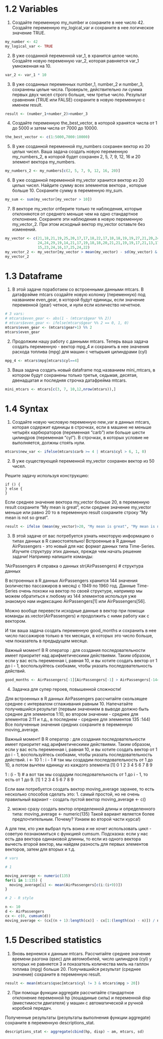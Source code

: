 # 1.2 Variables

1.  Создайте переменную my_number и сохраните в нее число 42. Создайте переменную my_logical_var и сохраните в нее логическое значение TRUE.

```r
my_number <- 42
my_logical_var <- TRUE
```

2.  В уже созданной переменной var_1, в хранится целое число. Создайте новую переменную var_2, которая равняется var_1 умноженная на 10.

```r
var_2 <- var_1 * 10
```

3.  В уже созданных переменных number_1, number_2 и number_3, сохранены целые числа. Проверьте, действительно ли сумма первых двух чисел строго больше, чем третье число. Результат сравнения (TRUE или FALSE) сохраните в новую переменную с именем result.

```r
result <- (number_1+number_2)>number_3
```

4.  Создайте переменную the_best_vector, в которой хранятся числа от 1 до 5000 и затем числа от 7000 до 10000.

```r
the_best_vector <- c(1:5000,7000:10000)
```

5.  В уже созданной переменной my_numbers сохранен вектор из 20 целых чисел. Ваша задача создать новую переменную my_numbers_2, в которой будет сохранен 2, 5, 7, 9, 12, 16 и 20 элемент вектора my_numbers.

```r
my_numbers_2 <- my_numbers[c(2, 5, 7, 9, 12, 16, 20)]
```

6.  В уже созданной переменной my_vector хранится вектор из 20 целых чисел. Найдите сумму всех элементов вектора , которые больше 10. Сохраните сумму в переменную my_sum.

```r
my_sum <- sum(my_vector[my_vector > 10])
```

7.  В векторе my_vector отберите только те наблюдения, которые отклоняются от среднего меньше чем на одно стандартное отклонение. Сохраните эти наблюдения в новую переменную my_vector_2. При этом исходный вектор my_vector оставьте без изменений.

```r
my_vector <- c(21,18,21,19,25,20,17,17,18,22,17,18,18,19,19,27,21,20,24,17,15,
               24,24,29,19,14,21,17,19,18,18,20,21,21,19,19,17,21,13,17,13,23,
               15,23,24,16,17,25,24,22)
my_vector_2 <- my_vector[my_vector > mean(my_vector) - sd(my_vector) & my_vector < mean(my_vector) + sd(my_vector)]
my_vector_2
```

# 1.3 Dataframe

1.  В этой задаче поработаем со встроенными данными mtcars. В датафрэйме mtcars создайте новую колонку (переменную) под названием even_gear, в которой будут единицы, если значение переменной (gear) четное, и нули если количество нечетное.

```r

# 3 vars:
# mtcars$even_gear <- abs(1 - (mtcars$gear %% 2))
# mtcars$even_gear <- ifelse(mtcars$gear %% 2 == 0, 1, 0)
mtcars$even_gear <- (mtcars$gear+1) %% 2
mtcars$even_gear
```

2.  Продолжим нашу работу с данными mtcars. Теперь ваша задача создать переменную - вектор mpg_4 и сохранить в нее значения расхода топлива (mpg) для машин с четырьмя цилиндрами (cyl)

```r
mpg_4 <- mtcars$mpg[mtcars$cyl==4]
```

3.  Ваша задача создать новый dataframe под названием mini_mtcars, в котором будут сохранены только третья, седьмая, десятая, двенадцатая и последняя строчка датафрейма mtcars.

```r
mini_mtcars <- mtcars[c(3, 7, 10,12,nrow(mtcars)),]
```

# 1.4 Syntax

1.  Создайте новую числовую переменную new_var в данных mtcars, которая содержит единицы в строчках, если в машине не меньше четырёх карбюраторов (переменная "carb") или больше шести цилиндров (переменная "cyl"). В строчках, в которых условие не выполняется, должны стоять нули.

```r
mtcars$new_var <- ifelse(mtcars$carb >= 4 | mtcars$cyl > 6, 1, 0)
```

2.  В уже существующей переменной my_vector сохранен вектор из 50 чисел.

Решите задачу используя конструкцию:

    if () {
    } else {
    } 

Если среднее значение вектора my_vector больше 20, в переменную result сохраните "My mean is great", если среднее значение my_vector меньше или равно 20 то в переменную result сохраните строку "My mean is not so great".

```r
result <- ifelse (mean(my_vector)>20, "My mean is great", "My mean is not so great")
```

3. В этой задаче от вас потребуется узнать некоторую информацию о типах данных в R самостоятельно! Встроенные в R данные AirPassengers - это новый для нас формат данных типа Time-Series. Изучите структуру этих данных, прежде чем начать решение задачи! Например напишите команды:

  ?AirPassengers # справка о данных
  str(AirPassengers) # структура данных

В встроенных в R данных AirPassengers хранится 144 значения (количество пассажиров в месяц) с 1949 по 1960 год. Данные Time-Series очень похожи на вектор по своей структуре, например мы можем обратиться к любому из 144 элементов используя уже знакомую нам индексацию AirPassengers[1] или AirPassengers[56].

Можно вообще перевести исходные данные в вектор при помощи команды as.vector(AirPassengers) и продолжить с ними работу как с вектором.

И так ваша задача создать переменную good_months и сохранить в нее число пассажиров только в тех месяцах, в которых это число больше, чем показатель в предыдущем месяце.  

Важный момент! В R оператор : для создания последовательности имеет приоритет над арифметическими действиями. Таким образом, если у вас есть переменная i, равная 10, и вы хотите создать вектор от 1 до i - 1, воспользуйтесь скобками, чтобы указать последовательность действий.
```r
good_months <- AirPassengers[-1][AirPassengers[-1] > AirPassengers[-144]]
```

4. Задачка для супер героев, повышенной сложности!

Для встроенных в R данных AirPassengers рассчитайте скользящее среднее с интервалом сглаживания равным 10. Напечатайте получившийся результат (первым значением в выводе должно быть среднее для элементов 1:10, во втором значении - среднее для элементов 2:11 и т.д., в последнем  - среднее для элементов 135 :144)
Все полученные значения средних сохраните в переменную moving_average.

Важный момент! В R оператор : для создания последовательности имеет приоритет над арифметическими действиями. Таким образом, если у вас есть переменная i, равная 10, и вы хотите создать вектор от 1 до i - 1, воспользуйтесь скобками, чтобы указать последовательность действий.
  i <- 10
  1 : i - 1 # так мы создадим последовательность от 1 до 10, а потом вычтем единицу из каждого элемента
  [1] 0 1 2 3 4 5 6 7 8 9

  1 : (i - 1) # а вот так мы создадим последовательность от 1 до i - 1, то есть от 1 до 9. 
  [1] 1 2 3 4 5 6 7 8 9

Если вам потребуется создать вектор moving_average заранее, то есть несколько способов сделать это:
1. самый простой, но не очень правильный вариант - создать пустой вектор
moving_average <- c()

2. можно сразу создать вектор определенной длины и определенного типа:
moving_average <- numeric(135)
Такой вариант является более предпочтительным. Почему? Узнаем во второй части курса!)

А для тем, кто уже выбрал путь воина и не хочет использовать цикл - советую познакомиться с функцией cumsum. Подсказка: если у нас есть два вектора одинаковой длинны, то если из одного вектора вычесть второй вектор, мы найдем разность для первых элементов векторов, затем для вторых и т.д.

```r
# vars

# 1

moving_average <- numeric(135)
for(i in 1:135) {
  moving_average[i] <- mean(AirPassengers[c(i:(i+9))])
}

# 2 - R style

n <- 10    
d <- AirPassengers    
cx <- c(0, cumsum(d))    
moving_average <- (cx[(n + 1):length(cx)] - cx[1:(length(cx) - n)]) / n
```

# 1.5 Described statistics

1. Вновь вернемся к данным mtcars. Рассчитайте среднее значение времени разгона (qsec) для автомобилей, число цилиндров (cyl) у которых не равняется 3 и показатель количества миль на галлон топлива (mpg) больше 20.
Получившийся результат (среднее значение) сохраните в переменную result.

```r
result <- mean(mtcars$qsec[mtcars$cyl != 3 & mtcars$mpg > 20])
```

2. При помощи функции aggregate рассчитайте стандартное отклонение переменной hp (лошадиные силы) и переменной disp (вместимости двигателя)  у машин с автоматической и ручной коробкой передач. 

Полученные результаты (результаты выполнения функции aggregate) сохраните в переменную descriptions_stat.

```r
descriptions_stat <- aggregate(cbind(hp, disp) ~ am, mtcars, sd)
```




